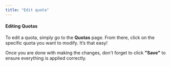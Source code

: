 ```yaml
---
title: "Edit quota"
---
```


#### Editing Quotas

To edit a quota, simply go to the **Quotas** page. From there, click on the specific quota you want to modify. It’s that easy!

Once you are done with making the changes, don't forget to click **"Save"** to ensure everything is applied correctly.